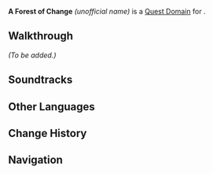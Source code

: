 {{stub|Details about this domain need to be added}}
{{Domain Infobox
|title        = A Forest of Change
|image        = <!--Domain/Story/Preload.png-->
|type         = Quest
|description  = 
|quest        = A Forest of Change
|quest_type   = Archon
|subarea      = Gandharva Ville
|area         = Avidya Forest
|region       = Sumeru
|subregion    = Dharma Forest
|requiredAR   = 
|recLevel     = 
|recElements  = 
|trial        = 
}}

'''A Forest of Change''' ''(unofficial name)'' is a [[Quest Domain]] for {{Quest|A Forest of Change}}.

==Walkthrough==
''(To be added.)''
<!--Need to describe steps taken to get through the domain here-->

==Soundtracks==
{{Soundtracks by Category Table|type=domain}}<!--
==Gallery==
<gallery>
</gallery>
-->
==Other Languages==
{{Other Languages|A Forest of Change}}

==Change History==
{{Change History|3.0}}

==Navigation==
{{Domain Navbox|temporary}}